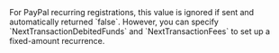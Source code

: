 <ResponseField name="FixedNextAmount" type="boolean" >     
For PayPal recurring registrations, this value is ignored if sent and automatically returned `false`. However, you can specify `NextTransactionDebitedFunds` and `NextTransactionFees` to set up a fixed-amount recurrence. 
</ResponseField>